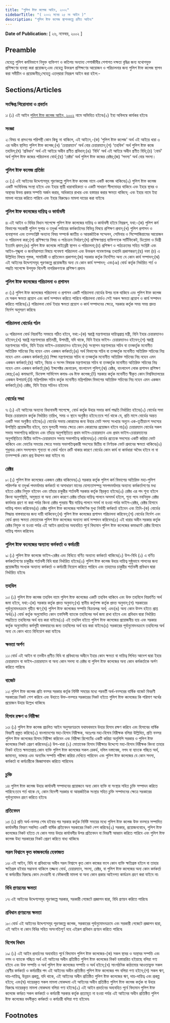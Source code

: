 ```yaml
---
title: "পুলিশ ষ্টাফ কলেজ আইন, ২০০২"
sidebarTitle: "( ২০০২ সনের ২৫ নং আইন )"
description: "পুলিশ ষ্টাফ কলেজ স্থাপনকল্পে প্রণীত আইন৷"
---
```


**Date of Publication:** [ ২৬, নভেম্বর, ২০০২ ]

## Preamble

যেহেতু পুলিশ কর্মবিভাগে নিযুক্ত ব্যক্তিগণ ও কতিপয় অন্যান্য পেশাজীবীর পেশাগত দক্ষতা বৃদ্ধির জন্য যথোপযুক্ত প্রশিক্ষণের ব্যবস্থা করা প্রয়োজন;এবং যেহেতু উক্তরূপ প্রশিক্ষণের আয়োজন ও পরিচালনার জন্য পুলিশ ষ্টাফ কলেজ স্থাপন করা সমীচীন ও প্রয়োজনীয়;সেহেতু এতদ্‌দ্বারা নিম্নরূপ আইন করা হইল:-

## Sections/Articles

### সংক্ষিপ্ত শিরোনামা ও প্রবর্তন

১৷ (১) এই আইন [পুলিশ ষ্টাফ কলেজ আইন, ২০০২](/act-894.html "পুলিশ ষ্টাফ কলেজ আইন, ২০০২") নামে অভিহিত হইবে৷(২) ইহা অবিলম্বে কার্যকর হইবে৷

### সংজ্ঞা

২৷ বিষয় বা প্রসংগের পরিপন্থী কোন কিছু না থাকিলে, এই আইনে,-(ক) ‘পুলিশ ষ্টাফ কলেজ' অর্থ এই আইরে ধারা ৩ এর অধীন স্থাপিত পুলিশ ষ্টাফ কলেজ;(খ) ‘চেয়ারম্যান' অর্থ বোর চেয়ারম্যান;(গ) ‘তহবিল' অর্থ পুলিশ ষ্টাফ কজে তহবিল;(ঘ) ‘প্রবিধান' অর্থ এই আইরে অধীন প্রণীত প্রবিধান;(ঙ) ‘বিধি' অর্থ এই আইরে অধীন প্রণীত বিধি;(চ) ‘বোর্ড' অর্থ পুলিশ ষ্টাফ কজের পরিচালনা বোর্ড;(ছ) ‘রেক্টর' অর্থ পুলিশ ষ্টাফ কজের রেক্টর;(জ) ‘সদস্য' অর্থ বোর সদস্য।

### পুলিশ ষ্টাফ কলেজ প্রতিষ্ঠা

৩৷ (১) এই আইনের উদ্দেশ্যসমূহ পূরণকল্পে পুলিশ ষ্টাফ কলেজ নামে একটি কলেজ থাকিবে৷(২) পুলিশ ষ্টাফ কলেজ একটি সংবিধিবদ্ধ সংস্থা হইবে এবং ইহার স্থায়ী ধারাবাহিকতা ও একটি সাধারণ সীলমোহর থাকিবে এবং ইহার স্থাবর ও অস্থাবর উভয় প্রকার সম্পত্তি অর্জন করার, অধিকারে রাখার এবং হস্তান্তর করার ক্ষমতা থাকিবে; এবং ইহার নামে ইহা মামলা দায়ের করিতে পারিবে এবং ইহার বিরুদ্ধেও মামলা দায়ের করা যাইবে৷

### পুলিশ ষ্টাফ কলেজের দায়িত্ব ও কার্যাবলী

৪৷ এই আইন ও বিধির বিধান সাপেক্ষে পুলিশ ষ্টাফ কলেজের দায়িত্ব ও কার্যাবলী হইবে নিম্নরূপ, যথা:-(ক) পুলিশ কর্ম বিভাগের সহকারী পুলিশ সুপার ও তদুর্ধ্ব পর্যায়ের কর্মকর্তাদের বিভিন্ন বিষয়ে প্রশিক্ষণ প্রদান;(খ) পুলিশ প্রশাসন ও ব্যবস্থাপনা এবং তত্সংশ্লিষ্ট অন্যান্য বিষয় সম্পর্কে জাতীয় ও আন্তর্জাতিক সম্মেলন, সেমিনার ও সিম্পোজিয়ামের আয়োজন ও পরিচালনা করা;(গ) প্রশিক্ষণের বিষয় ও পাঠ্যক্রম নির্ধারণ;(ঘ) প্রশিক্ষণপ্রাপ্ত ব্যক্তিগণকে সার্টিফিকেট, ডিপ্লোমা ও ডিগ্রী ইত্যাদি প্রদান;(ঙ) পুলিশ ষ্টাফ কলেজে লাইব্রেরী স্থাপন ও পরিচালনা;(চ) প্রশিক্ষণ ও পাঠ্যক্রমের সহিত সংশ্লিষ্ট এবং আইন-শৃঙ্খলা ও জননিরাপত্তা বিষয়ে গবেষণা পরিচালনা এবং উক্তরূপ গবেষণালব্ধ তথ্যাদি প্রকাশকরণ;(ছ) দফা (চ) এ উল্লিখিত বিষয়ে পুস্তক, সাময়িকী ও প্রতিবেদন প্রকাশনা;(জ) সরকার কর্তৃক নির্দেশিত অন্য যে কোন কার্য সম্পাদন;(ঝ) এই আইনের উদ্দেশ্যসমূহ পূরণকল্পে প্রয়োজনীয় অন্য যে কোন কার্য সম্পাদন; এবং(ঞ) বোর্ড কর্তৃক নির্ধারিত শর্ত ও পদ্ধতি সাপেক্ষে উপযুক্ত বিদেশী নাগরিকগণকে প্রশিক্ষণ প্রদান৷

### পুলিশ ষ্টাফ কলেজের পরিচালনা ও প্রশাসন

৫৷ (১) পুলিশ ষ্টাফ কলেজের পরিচালনা ও প্রশাসন একটি পরিচালনা বোর্ডের উপর ন্যস্ত থাকিবে এবং পুলিশ ষ্টাফ কলেজ যে সকল ক্ষমতা প্রয়োগ এবং কার্য সম্পাদন করিতে পারিবে পরিচালনা বোর্ডও সেই সকল ক্ষমতা প্রয়োগ ও কার্য সম্পাদন করিতে পারিবে৷(২) পরিচালনা বোর্ড ইহার ক্ষমতা প্রয়োগ ও কার্য সম্পাদনের ক্ষেত্রে, সরকার কর্তৃক সময় সময় প্রদত্ত নির্দেশ অনুসরণ করিবে৷

### পরিচালনা বোর্ডের গঠন

৬৷ পরিচালনা বোর্ড নিম্নবর্ণিত সমন্বয়ে গঠিত হইবে, যথা:-(ক) স্বরাষ্ট্র মন্ত্রণালয়ের দায়িত্বপ্রাপ্ত মন্ত্রী, যিনি ইহার চেয়ারম্যানও হইবেন;(খ) স্বরাষ্ট্র মন্ত্রণালয়ের প্রতিমন্ত্রী, উপমন্ত্রী, যদি থাকে, যিনি ইহার ভাইস- চেয়ারম্যানও হইবেন;(গ) স্বরাষ্ট্র মন্ত্রণালয়ের সচিব, যিনি ইহার ভাইস-চেয়ারম্যানও হইবেন;(ঘ) সংস্থাপন মন্ত্রণালয়ের সচিব বা তত্কর্তৃক মনোনীত অতিরিক্ত সচিবের নিম্ন নহেন এমন একজন কর্মকর্তা;(ঙ) অর্থ বিভাগের সচিব বা তত্কর্তৃক মনোনীত অতিরিক্ত সচিবের নিম্ন নহেন এমন একজন কর্মকর্তা;(চ) শিক্ষা মন্ত্রণালয়ের সচিব বা তত্কর্তৃক মনোনীত অতিরিক্ত সচিবের নিম্ন নহেন এমন একজন কর্মকর্তা;(ছ) আইন, বিচার ও সংসদ বিষয়ক মন্ত্রণালয়ের সচিব বা তত্কর্তৃক মনোনীত অতিরিক্ত সচিবের নিম্ন নহেন এমন একজন কর্মকর্তা;(জ) ইন্সপেক্টর জেনারেল, বাংলাদেশ পুলিশ;(ঝ) রেক্টর, বাংলাদেশ লোক প্রশাসন প্রশিক্ষণ কেন্দ্র;(ঞ) কমাণ্ড্যান্ট, ডিফেন্স সার্ভিসেস কমাণ্ড এণ্ড ষ্টাফ কলেজ;(ট) সরকার কর্তৃক মনোনীত স্বীকৃত কোন বিশ্ববিদ্যালয়ের একজন উপাচার্য;(ঠ) মন্ত্রিপরিষদ সচিব কর্তৃক মনোনীত মন্ত্রিপরিষদ বিভাগের অতিরিক্ত সচিবের নিম্ন নহেন এমন একজন কর্মকর্তা;(ড) রেক্টর, যিনি ইহার সচিবও হইবেন৷

### বোর্ডের সভা

৭৷ (১) এই আইনের অন্যান্য বিধানাবলী সাপেক্ষে, বোর্ড কর্তৃক উহার সভার কার্য পদ্ধতি নির্ধারিত হইবে৷(২) বোর্ডের সভা উহার চেয়ারম্যান কর্তৃক নির্ধারিত তারিখ, সময় ও স্থানে অনুষ্ঠিত হইবে:তবে শর্ত থাকে যে, প্রতি মাসে বোর্ডের অন্তত একটি সভা অনুষ্ঠিত হইবে৷(৩) বোর্ডের সভায় কোরামের জন্য উহার মোট সদস্য সংখ্যার অন্যুন এক-তৃতীয়াংশ সদস্যের উপস্থিতি প্রয়োজনীয় হইবে, তবে মুলতবী সভার ক্ষেত্রে কোন কোরামের প্রয়োজন হইবে না৷(৪) চেয়ারম্যান বোর্ডের সকল সভায় সভাপতিত্ব করিবেন এবং তাঁহার অনুপস্থিতিতে প্রথম ভাইস-চেয়ারম্যান এবং প্রথম ভাইস-চেয়ারম্যানের অনুপস্থিতিতে দ্বিতীয় ভাইস-চেয়ারম্যান সভায় সভাপতিত্ব করিবেন৷(৫) বোর্ডের প্রত্যেক সদস্যের একটি করিয়া ভোট থাকিবে এবং ভোটের সমতার ক্ষেত্রে সভায় সভাপতিত্বকারী সদস্যের দ্বিতীয় বা নির্ণায়ক ভোট প্রদানের ক্ষমতা থাকিবে৷(৬) শুধুমাত্র কোন সদস্যপদে শূন্যতা বা বোর্ড গঠনে ত্রুটি থাকার কারণে বোর্ডের কোন কার্য বা কার্যধারা অবৈধ হইবে না বা তত্সম্পর্কে কোন প্রশ্ন উত্থাপন করা যাইবে না৷

### রেক্টর

৮৷ (১) পুলিশ ষ্টাফ কলেজের একজন রেক্টর থাকিবেন৷(২) সরকার কর্তৃক পুলিশ কর্ম বিভাগের অতিরিক্ত মহা-পুলিশ পরিদর্শক বা তদুর্ধ্ব পদমর্যাদার কর্মকর্তা বা অসাধারণ মানের যোগ্যতাসম্পন্ন সমপদমর্যাদার অন্যান্য কর্মকর্তাগণের মধ্য হইতে রেক্টর নিযুক্ত হইবেন এবং তাঁহার চাকুরীর শর্তাবলী সরকার কর্তৃক স্থিরকৃত হইবে৷(৩) রেক্টর এর পদ শূন্য হইলে কিংবা অনুপস্থিতি, অসুস্থতা বা অন্য কোন কারণে রেক্টর তাঁহার দায়িত্ব পালনে অসমর্থ হইলে, শূন্য পদে নবনিযুক্ত রেক্টর কার্যভার গ্রহণ না করা পর্যন্ত কিংবা রেক্টর পুনরায় স্বীয় দায়িত্ব পালনে সমর্থ না হওয়া পর্যন্ত ভাইস-রেক্টর, রেক্টর হিসাবে দায়িত্ব পালন করিবেন৷(৪) রেক্টর পুলিশ ষ্টাফ কলেজের সার্বক্ষণিক মুখ্য নির্বাহী কর্মকর্তা হইবেন এবং তিনি-(ক) বোর্ডের সিদ্ধান্ত বাস্তবায়নের জন্য দায়ী থাকিবেন;(খ) পুলিশ ষ্টাফ কলেজের প্রশাসন পরিচালনা করিবেন;(গ) বোর্ডের নির্দেশ এবং বোর্ড প্রদত্ত ক্ষমতা মোতাবেক পুলিশ ষ্টাফ কলেজের অন্যান্য কার্য সম্পাদন করিবেন৷(৫) এই ধারার অধীন সরকার কর্তৃক রেক্টর নিযুক্ত না হওয়া পর্যন্ত এই আইন প্রবর্তনের অব্যবহিত পূর্বে বিদ্যমান পুলিশ ষ্টাফ কলেজের কমাণ্ড্যান্ট রেক্টর হিসাবে দায়িত্ব পালন করিবেন৷

### পুলিশ ষ্টাফ কলেজের অন্যান্য কর্মকর্তা ও কর্মচারী

৯৷ (১) পুলিশ ষ্টাফ কলেজে ভাইস-রেক্টর এবং বিধিতে বর্ণিত অন্যান্য কর্মকর্তা থাকিবে৷(২) উপ-বিধি (১) এ বর্ণিত কর্মকর্তাগণের চাকুরীর শর্তাবলী বিধি দ্বারা নির্ধারিত হইবে৷(৩) পুলিশ ষ্টাফ কলেজ উহার দায়িত্ব সুষ্ঠুভাবে পালনের জন্য প্রয়োজনীয় সংখ্যক অন্যান্য কর্মকর্তা ও কর্মচারী নিয়োগ করিতে পারিবে এবং তাহাদের চাকুরীর শর্তাবলী প্রবিধান দ্বারা নির্ধারিত হইবে৷

### তহবিল

১০৷ (১) পুলিশ ষ্টাফ কলেজ তহবিল নামে পুলিশ ষ্টাফ কলেজের একটি তহবিল থাকিবে এবং উক্ত তহবিলে নিম্নবর্ণিত অর্থ জমা হইবে, যথা:-(ক) সরকার কর্তৃক প্রদত্ত অনুদান;(খ) স্থানীয় কর্তৃপক্ষ কর্তৃক প্রদত্ত অনুদান;(গ) সরকারের পূর্বানুমোদনক্রমে গৃহীত ঋণ;(ঘ) পুলিশ ষ্টাফ কলেজের সম্পত্তি বিক্রয়লব্ধ অর্থ; এবং(ঙ) অন্য কোন উত্স হইতে প্রাপ্ত অর্থ৷(২) বোর্ড কর্তৃক অনুমোদিত কোন তফসিলী ব্যাংকে তহবিলের অর্থ জমা রাখা হইবে এবং প্রবিধান দ্বারা নির্ধারিত পদ্ধতিতে তহবিলের অর্থ ব্যয় করা যাইবে৷(৩) এই তহবিল হইতে পুলিশ ষ্টাফ কলেজের প্রয়োজনীয় ব্যয় এবং সরকার কর্তৃক অনুমোদিত কর্মসূচী বাস্তবায়নের জন্য তহবিলের অর্থ ব্যয় করা যাইবে৷(৪) সরকারের পূর্বানুমোদনক্রমে তহবিলের অর্থ অন্য যে কোন খাতে বিনিয়োগ করা যাইবে৷

### ক্ষমতা অর্পণ

১১৷ বোর্ড এই আইন বা তদধীন প্রণীত বিধি বা প্রবিধানের অধীনে ইহার কোন ক্ষমতা বা দায়িত্ব লিখিত আদেশ দ্বারা ইহার চেয়ারম্যান বা ভাইস-চেয়ারম্যান বা অন্য কোন সদস্য বা রেক্টর বা পুলিশ ষ্টাফ কলেজের অন্য কোন কর্মকর্তাকে অর্পণ করিতে পারিবে৷

### বাজেট

১২৷ পুলিশ ষ্টাফ কলেজ প্রতি বত্সর সরকার কর্তৃক নির্দিষ্ট সময়ের মধ্যে পরবর্তী অর্থ-বত্সরের বার্ষিক বাজেট বিবরণী সরকারের নিকট পেশ করিবে এবং উহাতে উক্ত-বত্সরে সরকারের নিকট হইতে পুলিশ ষ্টাফ কলেজের কি পরিমাণ অর্থের প্রয়োজন উহার উল্লেখ থাকিবে৷

### হিসাব রক্ষণ ও নিরীক্ষা

১৩৷ (১) পুলিশ ষ্টাফ কলেজ প্রচলিত আইন অনুসরণক্রমে যথাযথভাবে উহার হিসাব রক্ষণ করিবে এবং হিসাবের বার্ষিক বিবরণী প্রস্তুত করিবে৷(২) বাংলাদেশের মহা-হিসাব নিরীক্ষক, অতঃপর মহা-হিসাব নিরীক্ষক বলিয়া উল্লিখিত, প্রতি বত্সর পুলিশ ষ্টাফ কলেজের হিসাব নিরীক্ষা করিবেন এবং নিরীক্ষা রিপোর্টের একটি করিয়া অনুলিপি সরকার ও পুলিশ ষ্টাফ কলেজের নিকট প্রেরণ করিবেন৷(৩) উপ-ধারা (২) মোতাবেক হিসাব নিরীক্ষার উদ্দেশ্যে মহা-হিসাব নিরীক্ষক কিংবা তাহার নিকট হইতে ক্ষমতাপ্রাপ্ত কোন ব্যক্তি পুলিশ ষ্টাফ কলেজের সকল রেকর্ড, দলিল দস্তাবেজ, নগদ বা ব্যাংকে গচ্ছিত অর্থ, জামানত, ভান্ডার এবং অন্যবিধ সম্পত্তি পরীক্ষা করিয়া দেখিতে পারিবেন এবং পুলিশ ষ্টাফ কলেজের যে কোন সদস্য, কর্মকর্তা বা কর্মচারীকে জিজ্ঞাসাবাদ করিতে পারিবেন৷

### চুক্তি

১৪৷ পুলিশ ষ্টাফ কলেজ উহার কার্যাবলী সম্পাদনের প্রয়োজনে অন্য কোন ব্যক্তি বা সংস্থার সহিত চুক্তি সম্পাদন করিতে পারিবে:তবে শর্ত থাকে যে, কোন বিদেশী সরকার বা আন্তর্জাতিক সংস্থার সহিত চুক্তি সম্পাদনের ক্ষেত্রে সরকারের পূর্বানুমোদন গ্রহণ করিতে হইবে৷

### প্রতিবেদন

১৫৷ (১) প্রতি অর্থ-বত্সর শেষ হইবার পর সরকার কর্তৃক নির্দিষ্ট সময়ের মধ্যে পুলিশ ষ্টাফ কলেজ উক্ত বত্সরে সম্পাদিত কার্যাবলীর বিবরণ সম্বলিত একটি বার্ষিক প্রতিবেদন সরকারের নিকট পেশ করিবে৷(২) সরকার, প্রয়োজনবোধে, পুলিশ ষ্টাফ কলেজের নিকট হইতে যে কোন সময় উহার কার্যাবলীর উপর প্রতিবেদন বা বিবরণী আহ্বান করিতে পারিবে এবং পুলিশ ষ্টাফ কলেজ উহা সরকারের নিকট প্রেরণ করিতে বাধ্য থাকিবে৷

### সরল বিশ্বাসে কৃত কাজকর্মের হেফাজত

১৬৷ এই আইন, বিধি বা প্রবিধানের অধীন সরল বিশ্বাসে কৃত কোন কাজের ফলে কোন ব্যক্তি ক্ষতিগ্রস্ত হইলে বা তাহার ক্ষতিগ্রস্ত হইবার সম্ভাবনা থাকিলে তজ্জন্য বোর্ড, চেয়ারম্যান, সদস্য, রেক্টর, বা পুলিশ ষ্টাফ কলেজের অন্য কোন কর্মকর্তা বা কর্মচারীর বিরুদ্ধে কোন দেওয়ানী বা ফৌজদারী মামলা বা অন্য কোন প্রকার আইনগত কার্যক্রম গ্রহণ করা যাইবে না৷

### বিধি প্রণয়নের ক্ষমতা

১৭৷ এই আইনের উদ্দেশ্যসমূহ পূরণকল্পে সরকার, সরকারী গেজেটে প্রজ্ঞাপন দ্বারা, বিধি প্রণয়ন করিতে পারিবে৷

### প্রবিধান প্রণয়নের ক্ষমতা

১৮৷ বোর্ড এই আইনের উদ্দেশ্যসমূহ পূরণকল্পে কলেজ, সরকারের পূর্বানুমোদনক্রমে এবং সরকারী গেজেটে প্রজ্ঞাপন দ্বারা, এই আইন বা কোন বিধির সহিত অসংগতিপূর্ণ নহে এইরূপ প্রবিধান প্রণয়ন করিতে পারিবে৷

### বিশেষ বিধান

১৯৷ (১) এই আইন প্রবর্তনের অব্যবহিত পূর্বে বিদ্যমান পুলিশ ষ্টাফ কলেজের-(ক) সকল স্থাবর ও অস্থাবর সম্পত্তি এবং নগদ ও ব্যাংকে গচ্ছিত অর্থ এই আইনের অধীন প্রতিষ্ঠিত পুলিশ ষ্টাফ কলেজের নিকট হস্তান্তরিত হইয়াছে বলিয়া গণ্য হইবে এবং উক্ত সম্পত্তি ও অর্থ পুলিশ ষ্টাফ কলেজের সম্পত্তি ও অর্থ হইবে;(খ) সাংগঠনিক কাঠামোর আওতাভুক্ত সকল শ্রেণীর কর্মকর্তা ও কর্মচারীর পদ এই আইনের অধীন প্রতিষ্ঠিত পুলিশ ষ্টাফ কলেজের পদ বলিয়া গণ্য হইবে;(গ) সকল ঋণ, দায়-দায়িত্ব, উন্নয়ন প্রকল্প, যদি থাকে, এই আইনের অধীন প্রতিষ্ঠিত পুলিশ ষ্টাফ কলেজের ঋণ, দায়-দায়িত্ব এবং প্রকল্প হইবে; এবং(ঘ) দায়েরকৃত সকল মামলা মোকদ্দমা এই আইনের অধীন প্রতিষ্ঠিত পুলিশ ষ্টাফ কলেজ কর্তৃক বা উহার বিরুদ্ধে দায়েরকৃত মামলা মোকদ্দমা বলিয়া গণ্য হইবে৷(২) এই আইন প্রবর্তনের অব্যবহিত পূর্বে বিদ্যমান পুলিশ ষ্টাফ কলেজে কর্মরত সকল কর্মকর্তা ও কর্মচারী সরকার কর্তৃক প্রত্যাহৃত না হওয়া পর্যন্ত এই আইনের অধীন প্রতিষ্ঠিত পুলিশ ষ্টাফ কলেজের বদলীকৃত কর্মকর্তা ও কর্মচারী বলিয়া গণ্য হইবেন৷

## Footnotes
